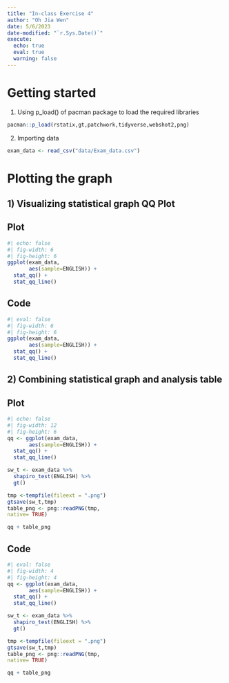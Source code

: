 ```yaml
---
title: "In-class Exercise 4"
author: "Oh Jia Wen"
date: 5/6/2023
date-modified: "`r.Sys.Date()`"
execute: 
  echo: true
  eval: true
  warning: false
---
```

# Getting started

1.  Using p_load() of pacman package to load the required libraries

```r
pacman::p_load(rstatix,gt,patchwork,tidyverse,webshot2,png)
```

2.  Importing data

```r
exam_data <- read_csv("data/Exam_data.csv")
```
# Plotting the graph

## 1) Visualizing statistical graph **QQ Plot**

::: {.panel-tabset}

## Plot

```r
#| echo: false
#| fig-width: 6
#| fig-height: 6
ggplot(exam_data,
       aes(sample=ENGLISH)) +
  stat_qq() +
  stat_qq_line()
```

## Code

```r
#| eval: false
#| fig-width: 6
#| fig-height: 6
ggplot(exam_data,
       aes(sample=ENGLISH)) +
  stat_qq() +
  stat_qq_line()
```

:::

## 2) Combining statistical graph and analysis table

::: {.panel-tabset}

## Plot

```r
#| echo: false
#| fig-width: 12
#| fig-height: 6
qq <- ggplot(exam_data,
       aes(sample=ENGLISH)) +
  stat_qq() +
  stat_qq_line()

sw_t <- exam_data %>%
  shapiro_test(ENGLISH) %>%
  gt()

tmp <-tempfile(fileext = ".png")
gtsave(sw_t,tmp)
table_png <- png::readPNG(tmp,
native= TRUE)

qq + table_png
```

## Code

```r
#| eval: false
#| fig-width: 4
#| fig-height: 4
qq <- ggplot(exam_data,
       aes(sample=ENGLISH)) +
  stat_qq() +
  stat_qq_line()

sw_t <- exam_data %>%
  shapiro_test(ENGLISH) %>%
  gt()

tmp <-tempfile(fileext = ".png")
gtsave(sw_t,tmp)
table_png <- png::readPNG(tmp,
native= TRUE)

qq + table_png
```

:::

